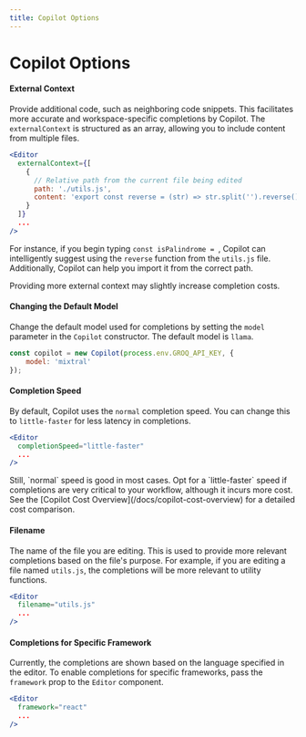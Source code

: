 ```yaml
---
title: Copilot Options
---
```



# Copilot Options

#### External Context

Provide additional code, such as neighboring code snippets. This facilitates more accurate and workspace-specific completions by Copilot. The `externalContext` is structured as an array, allowing you to include content from multiple files.

```jsx
<Editor 
  externalContext={[
    {
      // Relative path from the current file being edited
      path: './utils.js',
      content: 'export const reverse = (str) => str.split('').reverse().join('')'
    }
  ]}
  ...
/>
```

For instance, if you begin typing `const isPalindrome = `, Copilot can intelligently suggest using the `reverse` function from the `utils.js` file. Additionally, Copilot can help you import it from the correct path.

<Callout type="info">
Providing more external context may slightly increase completion costs.
</Callout>

#### Changing the Default Model

Change the default model used for completions by setting the `model` parameter in the `Copilot` constructor. The default model is `llama`.

```jsx
const copilot = new Copilot(process.env.GROQ_API_KEY, { 
    model: 'mixtral' 
});
```

#### Completion Speed

By default, Copilot uses the `normal` completion speed. You can change this to `little-faster` for less latency in completions.

```jsx 
<Editor 
  completionSpeed="little-faster"
  ...
/>
```

<Callout type="info">
Still, `normal` speed is good in most cases. Opt for a `little-faster` speed if completions are very critical to your workflow, although it incurs more cost. See the [Copilot Cost Overview](/docs/copilot-cost-overview) for a detailed cost comparison.
</Callout>

#### Filename

The name of the file you are editing. This is used to provide more relevant completions based on the file's purpose.
For example, if you are editing a file named `utils.js`, the completions will be more relevant to utility functions.

```jsx
<Editor 
  filename="utils.js"
  ...
/>
```

#### Completions for Specific Framework

Currently, the completions are shown based on the language specified in the editor. To enable completions for specific frameworks, pass the `framework` prop to the `Editor` component.

```jsx 
<Editor 
  framework="react"
  ...
/>
```
